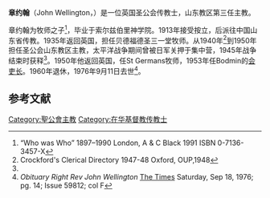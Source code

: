 '''章约翰'''（John Wellington，{{bd|1889年|12月28日|1976年|9月11日}}）是一位英国圣公会传教士，山东教区第三任主教。

章约翰为牧师之子<ref name="Who was Who">“Who was Who” 1897–1990 London, A & C Black 1991 ISBN 0-7136-3457-X</ref>，毕业于索尔兹伯里神学院。1913年接受按立，后派往中国山东省传教。1935年返回英国，担任贝德福德圣三一堂牧师。从1940年<ref>Crockford's Clerical Directory 1947-48 Oxford, OUP,1948</ref>到1950年担任圣公会山东教区主教，太平洋战争期间曾被日军关押于集中营，1945年战争结束时获释<ref name="Who was Who"/>。1950年他返回英国，任St Germans牧师，1953年任Bodmin的[[会吏长|会吏长]]。1960年退休，1976年9月11日去世<ref>''Obituary Right Rev John Wellington'' [[The_Times|The Times]] Saturday, Sep 18, 1976; pg. 14; Issue 59812; col F</ref>。

==参考文献==
{{reflist}}

{{中国圣公会主教}}

{{DEFAULTSORT: Wellington, John }}
[[Category:聖公會主教|Category:聖公會主教]]
[[Category:在华基督教传教士|Category:在华基督教传教士]]